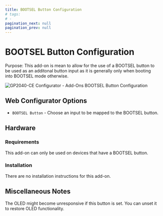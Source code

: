 ```yaml
---
title: BOOTSEL Button Configuration
# tags:
# -
pagination_next: null
pagination_prev: null
---
```


# BOOTSEL Button Configuration

Purpose: This add-on is mean to allow for the use of a BOOTSEL button to be used as an additonal button input as it is generally only when booting into BOOTSEL mode otherwise.

![GP2040-CE Configurator - Add-Ons BOOTSEL Button Configuration](../assets/images/gpc-add-ons-bootsel-button.png)

## Web Configurator Options

- `BOOTSEL Button` - Choose an input to be mapped to the BOOTSEL button.

## Hardware

### Requirements

This add-on can only be used on devices that have a BOOTSEL button.

### Installation

There are no installation instructions for this add-on.

## Miscellaneous Notes

The OLED might become unresponsive if this button is set. You can unset it to restore OLED functionality.
